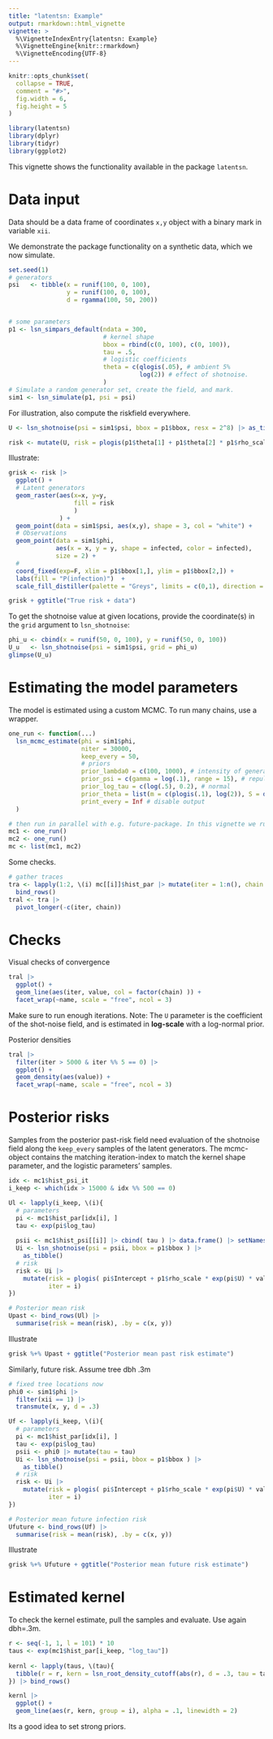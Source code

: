 ```yaml
---
title: "latentsn: Example"
output: rmarkdown::html_vignette
vignette: >
  %\VignetteIndexEntry{latentsn: Example}
  %\VignetteEngine{knitr::rmarkdown}
  %\VignetteEncoding{UTF-8}
---
```


```r
knitr::opts_chunk$set(
  collapse = TRUE,
  comment = "#>",
  fig.width = 6,
  fig.height = 5
)
```

```r
library(latentsn)
library(dplyr)
library(tidyr)
library(ggplot2)
```

This vignette shows the functionality available in the package `latentsn`. 

# Data input

Data should be a data frame of coordinates `x,y` object with a binary mark in variable `xii`. 

We demonstrate the package functionality on a synthetic data, which we now simulate. 

```r
set.seed(1)
# generators
psi   <- tibble(x = runif(100, 0, 100),
                y = runif(100, 0, 100),
                d = rgamma(100, 50, 200))


# some parameters
p1 <- lsn_simpars_default(ndata = 300, 
                          # kernel shape
                          bbox = rbind(c(0, 100), c(0, 100)),
                          tau = .5,
                          # logistic coefficients
                          theta = c(qlogis(.05), # ambient 5%
                                    log(2)) # effect of shotnoise.
                          )
# Simulate a random generator set, create the field, and mark.
sim1 <- lsn_simulate(p1, psi = psi)
```

For illustration, also compute the riskfield everywhere.

```r
U <- lsn_shotnoise(psi = sim1$psi, bbox = p1$bbox, resx = 2^8) |> as_tibble()

risk <- mutate(U, risk = plogis(p1$theta[1] + p1$theta[2] * p1$rho_scale * value))
```

Illustrate:

```r
grisk <- risk |> 
  ggplot() +
  # Latent generators
  geom_raster(aes(x=x, y=y, 
                  fill = risk
                  )
              ) +
  geom_point(data = sim1$psi, aes(x,y), shape = 3, col = "white") +
  # Observations 
  geom_point(data = sim1$phi, 
             aes(x = x, y = y, shape = infected, color = infected), 
             size = 2) + 
  #
  coord_fixed(exp=F, xlim = p1$bbox[1,], ylim = p1$bbox[2,]) +
  labs(fill = "P(infection)")  +
  scale_fill_distiller(palette = "Greys", limits = c(0,1), direction = 1)

grisk + ggtitle("True risk + data")
```

To get the shotnoise value at given locations, provide the coordinate(s) in the `grid` argument to `lsn_shotnoise`: 

```r
phi_u <- cbind(x = runif(50, 0, 100), y = runif(50, 0, 100)) 
U_u   <- lsn_shotnoise(psi = sim1$psi, grid = phi_u) 
glimpse(U_u)
```

# Estimating the model parameters

The model is estimated using a custom MCMC. To run many chains, use a wrapper.

```r
one_run <- function(...)
  lsn_mcmc_estimate(phi = sim1$phi, 
                    niter = 30000, 
                    keep_every = 50,
                    # priors
                    prior_lambda0 = c(100, 1000), # intensity of generators. make stiff
                    prior_psi = c(gamma = log(.1), range = 15), # repulsion amongst generators
                    prior_log_tau = c(log(.5), 0.2), # normal
                    prior_theta = list(m = c(plogis(.1), log(2)), S = diag(c(1, 1)) ), # mv-normal mean and covariance
                    print_every = Inf # disable output
  )

# then run in parallel with e.g. future-package. In this vignette we run 2 chains in a sequence.
mc1 <- one_run()
mc2 <- one_run()
mc <- list(mc1, mc2)
```

Some checks.

```r
# gather traces
tra <- lapply(1:2, \(i) mc[[i]]$hist_par |> mutate(iter = 1:n(), chain = i)) |> 
  bind_rows()
tral <- tra |> 
  pivot_longer(-c(iter, chain))
```


# Checks

Visual checks of convergence

```r
tral |> 
  ggplot() + 
  geom_line(aes(iter, value, col = factor(chain) )) +
  facet_wrap(~name, scale = "free", ncol = 3)
```

Make sure to run enough iterations. Note: The `U` parameter is the coefficient of the shot-noise field, and is estimated in **log-scale** with a log-normal prior.

Posterior densities

```r
tral |> 
  filter(iter > 5000 & iter %% 5 == 0) |> 
  ggplot() +
  geom_density(aes(value)) +
  facet_wrap(~name, scale = "free", ncol = 3)
```

# Posterior risks 

Samples from the posterior past-risk field need evaluation of the shotnoise field along the `keep_every` samples of the latent generators. The mcmc-object contains the matching iteration-index to match the kernel shape parameter, and the logistic parameters' samples. 

```r
idx <- mc1$hist_psi_it
i_keep <- which(idx > 15000 & idx %% 500 == 0)

Ul <- lapply(i_keep, \(i){
  # parameters
  pi <- mc1$hist_par[idx[i], ]
  tau <- exp(pi$log_tau)
  
  psii <- mc1$hist_psi[[i]] |> cbind( tau ) |> data.frame() |> setNames(nm = c("x","y","d", "tau"))
  Ui <- lsn_shotnoise(psi = psii, bbox = p1$bbox ) |> 
    as_tibble()
  # risk
  risk <- Ui |> 
    mutate(risk = plogis( pi$Intercept + p1$rho_scale * exp(pi$U) * value ),
           iter = i)
})

# Posterior mean risk
Upast <- bind_rows(Ul) |> 
  summarise(risk = mean(risk), .by = c(x, y))
```

Illustrate

```r
grisk %+% Upast + ggtitle("Posterior mean past risk estimate")
```

Similarly, future risk. Assume tree dbh .3m

```r
# fixed tree locations now
phi0 <- sim1$phi |>
  filter(xii == 1) |> 
  transmute(x, y, d = .3)

Uf <- lapply(i_keep, \(i){
  # parameters
  pi <- mc1$hist_par[idx[i], ]
  tau <- exp(pi$log_tau)
  psii <- phi0 |> mutate(tau = tau)
  Ui <- lsn_shotnoise(psi = psii, bbox = p1$bbox ) |> 
    as_tibble() 
  # risk
  risk <- Ui |> 
    mutate(risk = plogis( pi$Intercept + p1$rho_scale * exp(pi$U) * value ),
           iter = i)
})

# Posterior mean future infection risk
Ufuture <- bind_rows(Uf) |> 
  summarise(risk = mean(risk), .by = c(x, y))
```

Illustrate

```r
grisk %+% Ufuture + ggtitle("Posterior mean future risk estimate")
```

# Estimated kernel 

To check the kernel estimate, pull the samples and evaluate. Use again dbh=.3m.


```r
r <- seq(-1, 1, l = 101) * 10
taus <- exp(mc1$hist_par[i_keep, "log_tau"])
  
kernl <- lapply(taus, \(tau){
  tibble(r = r, kern = lsn_root_density_cutoff(abs(r), d = .3, tau = tau), i = tau)    
}) |> bind_rows()

kernl |> 
  ggplot() +
  geom_line(aes(r, kern, group = i), alpha = .1, linewidth = 2)
```

Its a good idea to set strong priors. 
